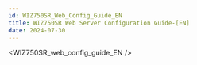 ```yaml
---
id: WIZ750SR_Web_Config_Guide_EN
title: WIZ750SR Web Server Configuration Guide-[EN]
date: 2024-07-30
---
```


<!-- 상위 문서인 /docs/Product/Modules/Serial-to-Ethernet-Module/WIZ750SR/WIZ750SR_Web_Config_Guide_KO.mdx 문서를 수정해주세요 -->


<WIZ750SR_web_config_guide_EN />
